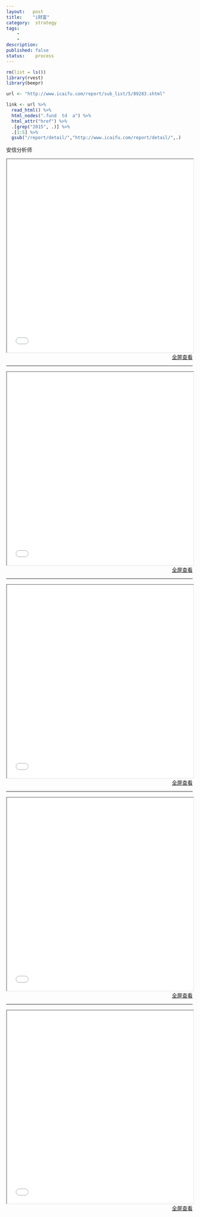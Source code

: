 ```yaml
---
layout:   post
title:    "i财富"
category:  strategy
tags:     
    -  
    -   
description: 
published: false
status:    process
---
```



```r
rm(list = ls())
library(rvest)
library(beepr)
```

```r
url <- "http://www.icaifu.com/report/sub_list/5/89283.shtml"           ## i财富首页 » 研报频道 » 赵晓光(安信)

link <- url %>% 
  read_html() %>% 
  html_nodes(".fund  td  a") %>% 
  html_attr("href") %>% 
  .[grep("2015", .)] %>% 
  .[1:5] %>%
  gsub("/report/detail/","http://www.icaifu.com/report/detail/",.)
```

安信分析师

<iframe src="`r link[1]`" style="width:100%; height:520px;">
</iframe>

<p style="margin-top: 0px; text-align:right;">
<a target="_blank" 
href="`r link[1]`">
  全屏查看
</a>
</p>

-------------------------------------------------------------------------------------------

<iframe src="`r link[2]`" style="width:100%; height:520px;">
</iframe>

<p style="margin-top: 0px; text-align:right;">
<a target="_blank" 
href="`r link[2]`">
  全屏查看
</a>
</p>

-------------------------------------------------------------------------------------------

<iframe src="`r link[3]`" style="width:100%; height:520px;">
</iframe>

<p style="margin-top: 0px; text-align:right;">
<a target="_blank" 
href="`r link[3]`">
  全屏查看
</a>
</p>

-------------------------------------------------------------------------------------------

<iframe src="`r link[4]`" style="width:100%; height:520px;">
</iframe>

<p style="margin-top: 0px; text-align:right;">
<a target="_blank" 
href="`r link[4]`">
  全屏查看
</a>
</p>

-------------------------------------------------------------------------------------------

<iframe src="`r link[5]`" style="width:100%; height:520px;">
</iframe>

<p style="margin-top: 0px; text-align:right;">
<a target="_blank" 
href="`r link[5]`">
  全屏查看
</a>
</p>